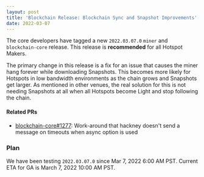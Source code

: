 ```yaml
---
layout: post
title: 'Blockchain Release: Blockchain Sync and Snapshot Improvements'
date: 2022-03-07
---
```


The core developers have tagged a new `2022.03.07.0` `miner` and `blockchain-core` release. This
release is **recommended** for all Hotspot Makers.

The primary change in this release is a fix for an issue that causes the miner hang forever while
downloading Snapshots. This becomes more likely for Hotspots in low bandwidth environments as the
chain grows and Snapshots get larger. As mentioned in other venues, the real solution for this is
not needing Snapshots at all when all Hotspots become Light and stop following the chain.

#### Related PRs

- [blockchain-core#1277](https://github.com/helium/blockchain-core/pull/1277): Work-around that
  hackney doesn't send a message on timeouts when async option is used

### Plan

We have been testing `2022.03.07.0` since Mar 7, 2022 6:00 AM PST. Current ETA for GA is March 7,
2022 10:00 AM PST.
